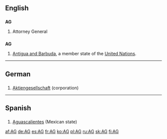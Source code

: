{{also|Appendix:Variations of "ag"}}
==English==

==={{initialism}}===
'''AG'''

# Attorney General

==={{abbreviation}}===
'''AG'''

# [[Antigua and Barbuda]], a member state of the [[United Nations]].

----

==German==

==={{initialism}}===
{{infl|de|initialism}}

# [[Aktiengesellschaft]] (corporation)

----

==Spanish==

==={{abbreviation}}===
{{infl|es|abbreviation}}

# [[Aguascalientes]] (Mexican state)

[[af:AG]]
[[de:AG]]
[[es:AG]]
[[fr:AG]]
[[ko:AG]]
[[pl:AG]]
[[ru:AG]]
[[sk:AG]]
[[fi:AG]]
